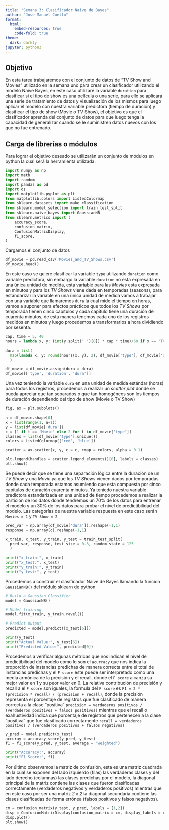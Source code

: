 ```yaml
---
title: "Semana 3: Clasificador Naive de Bayes"
author: "Jose Manuel Coello"
format:
  html:
    embed-resources: true
    code-fold: true
theme: 
  dark: darkly
jupyter: python3
---
```


## Objetivo

En esta tarea trabajaremos con el conjunto de datos de "TV Show and Movies" utilizado en la semana uno para crear un clasificador utilizando el modelo Naive Bayes, en este caso utilizaré la variable `duration` para clasificar si el tipo de show es una película o una serie, para ello se aplicará una serie de tratamiento de datos y visualización de los mismos para luego aplicar el modelo con nuestra variable predictora (tiempo de duración) y clasificar el tipo de show (Movie o TV Show), el objetivo es que el clasificador aprenda del conjunto de datos para que luego tenga la capacidad de generalizar cuando se le suministren datos nuevos con los que no fue entrenado.

## Carga de librerías o módulos

Para lograr el objetivo deseado se utilizarán un conjunto de módulos en python la cual será la herramienta utilizada.

```python
import numpy as np
import math
import random
import pandas as pd
import os
import matplotlib.pyplot as plt
from matplotlib.colors import ListedColormap
from sklearn.datasets import make_classification
from sklearn.model_selection import train_test_split
from sklearn.naive_bayes import GaussianNB
from sklearn.metrics import (
    accuracy_score,
    confusion_matrix,
    ConfusionMatrixDisplay,
    f1_score,
)
```

Cargamos el conjunto de datos

```python
df_movie = pd.read_csv('Movies_and_TV_Shows.csv')
df_movie.head()
```

En este caso se quiere clasificar la variable `type` utilizando `duration` como variable predictora, sin embargo la variable `duration` no esta expresada en una única unidad de medida, esta variable para las *Movies* esta expresada en minutos y para los *TV Shows* viene dada en temporadas (seasons), para estandarizar la variable en una única unidad de medida vamos a trabajar con una variable que llamaremos `dura` la cual mide el tiempo en horas, vamos a suponer para efectos prácticos que todos los *TV Shows* por temporada tienen cinco capítulos y cada capítulo tiene una duración de cuarenta minutos, de esta manera tenemos cada uno de los registros medidos en minutos y luego procedemos a transformarlos a hora dividiendo por sesenta.

```python
cap, time = 5, 40
hours = lambda x, y: (int(y.split(' ')[0]) * cap * time)/60 if x == 'TV Show' else int(y.split(' ')[0])/60

dura = list(
  map(lambda x, y: round(hours(x, y), 2), df_movie['type'], df_movie['duration'])
  )

df_movie = df_movie.assign(dura = dura)
df_movie[['type', 'duration', 'dura']]
```

Una vez teniendo la variable `dura` en una unidad de medida estándar (horas) para todos los registros, procedemos a realizar un *scatter plot* donde se pueda apreciar que tan separados o que tan homogéneos son los tiempos de duración dependiendo del tipo de show (Movie o TV Show)

```python
fig, ax = plt.subplots()

n = df_movie.shape[0]
x = list(range(1, n+1))
y = list(df_movie['dura'])
c = [1 if t == 'Movie' else 2 for t in df_movie['type']]
classes = list(df_movie['type'].unique())
colors = ListedColormap(['red', 'blue'])

scatter = ax.scatter(x, y, c = c, cmap = colors, alpha = 0.1)

plt.legend(handles = scatter.legend_elements()[0], labels = classes)
plt.show()
```

Se puede decir que se tiene una separación lógica entre la duración de un *TV Show* y una *Movie* ya que los *TV Shows* vienen dados por temporadas donde cada temporada estamos asumiendo que esta compuesta por cinco capítulos de duración cuarenta minutos. Ya teniedo nuestra variable predictora estandarizada en una unidad de tiempo procedemos a realizar la partición de los datos donde tendremos un 70% de los datos para entrenar el modelo y un 30% de los datos para probar el nivel de predictibilidad del modelo. Las categorías de nuestra variable respuesta en este caso serán `Movies = 1` y `TV Show = 2`

```python
pred_var = np.array(df_movie['dura']).reshape(-1,1)
response = np.array(c).reshape(-1,1)

x_train, x_test, y_train, y_test = train_test_split(
  pred_var, response, test_size = 0.3, random_state = 125
  )

print("x_train:", x_train)
print("x_test:", x_test)
print("y_train:", y_train)
print("y_test:", y_test)
```

Procedemos a construir el clasificador Naive de Bayes llamando la funcion `GaussianNB()` del módulo sklearn de python

```python
# Build a Gaussian Classifier
model = GaussianNB()

# Model training
model.fit(x_train, y_train.ravel())

# Predict Output
predicted = model.predict([x_test[6]])

print(y_test)
print("Actual Value:", y_test[6])
print("Predicted Value:", predicted[0])
```

Procedemos a verificar algunas métricas que nos indican el nivel de predictibilidad del modelo como lo son el `acurracy` que nos indica la proporción de instancias predichas de manera correcta entre el total de instancias predichas y el `F score` este puede ser interpretado como una media armónica de la precisión y el recall, donde el `F score` alcanza su mejor valor en 1 y su peor valor en 0. La relativa contribución de precisión y recall a el `F score` son iguales, la formula del `F score` es `F1 = 2 * (precision * recall) / (precision + recall)`, donde la precisión representa el porcentaje de registros que fue clasificado de manera correcta a la clase "positiva" `precision = verdaderos positivos / (verdaderos positivos + falsos positivos)` mientras que el recall o exahustividad indica que porcentaje de registros que pertenecen a la clase "positiva" que fue clasificado correctamente `recall = verdaderos positivos / (verdaderos positivos + falsos negativos)`

```python
y_pred = model.predict(x_test)
accuray = accuracy_score(y_pred, y_test)
f1 = f1_score(y_pred, y_test, average = "weighted")

print("Accuracy:", accuray)
print("F1 Score:", f1)
```

Por último observamos la matriz de confusión, esta es una matriz cuadrada en la cual se exponen del lado izquierdo (filas) las verdaderas clases y del lado derecho (columnas) las clases predichas por el modelo, la diagonal principal de la matriz contiene las clases que fueron clasificadas correctamente (verdaderos negativos y verdaderos positivos) mientras que en este caso por ser una matriz *2 x 2* la diagonal secundaria contiene las clases clasificadas de forma errónea (falsos positivos y falsos negativos).

```python
cm = confusion_matrix(y_test, y_pred, labels = [1,2])
disp = ConfusionMatrixDisplay(confusion_matrix = cm, display_labels = classes)
disp.plot()
plt.show()
```
